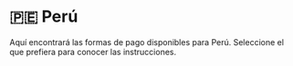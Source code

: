 # 🇵🇪 Perú


<Callout>
Aquí encontrará las formas de pago disponibles para Perú. Seleccione el que prefiera para conocer las instrucciones.
</Callout>

<Cards>
  <Card title="💸 PayPal" href="/payments/paypal" />
  <Card title="💳 Tarjetas de crédito y débito" href="/payments/cards" />
  <Card title="💰 Saldo de cuenta" href="/payments/credit-balance" />
  <Card title="🌎 Tebex Checkout" href="/payments/tebex" />
</Cards>